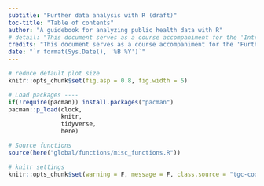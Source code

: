 ```yaml
---
subtitle: "Further data analysis with R (draft)"
toc-title: "Table of contents"
author: "A guidebook for analyzing public health data with R"
# detail: "This document serves as a course accompaniment for the 'Intro to data analysis with R' course that can be found on https://thegraphcourses.org"
credits: "This document serves as a course accompaniment for the 'Further data analysis with R' course that can be found on https://thegraphcourses.org. <br> The GRAPH Courses is a project of the Global Research and Analyses for Public Health (GRAPH) Network, with the support of the World Health Organization (WHO)."
date: "`r format(Sys.Date(), '%B %Y')`"
---
```


```r
# reduce default plot size
knitr::opts_chunk$set(fig.asp = 0.8, fig.width = 5)
```


```r
# Load packages ----
if(!require(pacman)) install.packages("pacman")
pacman::p_load(clock,
               knitr,
               tidyverse, 
               here)

# Source functions 
source(here("global/functions/misc_functions.R"))

# knitr settings
knitr::opts_chunk$set(warning = F, message = F, class.source = "tgc-code-block", error = T, render = knitr::knit_print)

```

